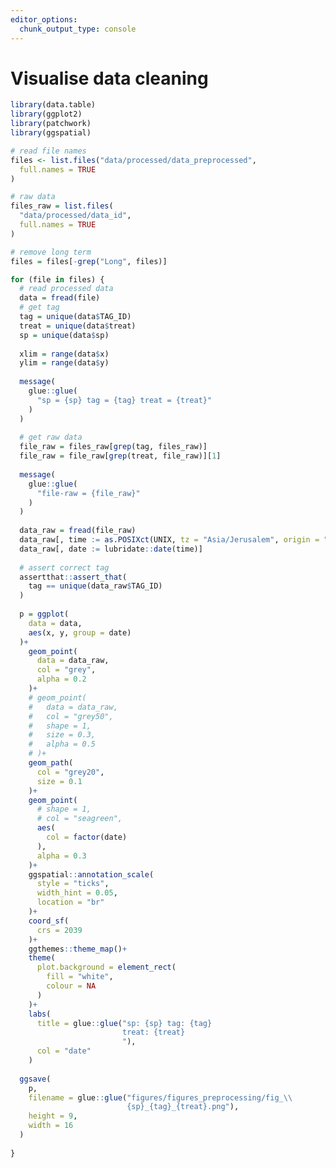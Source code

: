 ```yaml
---
editor_options: 
  chunk_output_type: console
---
```


# Visualise data cleaning

```r
library(data.table)
library(ggplot2)
library(patchwork)
library(ggspatial)
```

```r
# read file names
files <- list.files("data/processed/data_preprocessed",
  full.names = TRUE
)

# raw data
files_raw = list.files(
  "data/processed/data_id",
  full.names = TRUE
)

# remove long term
files = files[-grep("Long", files)]
```

```r
for (file in files) {
  # read processed data
  data = fread(file)
  # get tag
  tag = unique(data$TAG_ID)
  treat = unique(data$treat)
  sp = unique(data$sp)
  
  xlim = range(data$x)
  ylim = range(data$y)
  
  message(
    glue::glue(
      "sp = {sp} tag = {tag} treat = {treat}"
    )
  )
  
  # get raw data
  file_raw = files_raw[grep(tag, files_raw)]
  file_raw = file_raw[grep(treat, file_raw)][1]
  
  message(
    glue::glue(
      "file-raw = {file_raw}"
    )
  )
  
  data_raw = fread(file_raw)
  data_raw[, time := as.POSIXct(UNIX, tz = "Asia/Jerusalem", origin = "1970-01-01")]
  data_raw[, date := lubridate::date(time)]
  
  # assert correct tag
  assertthat::assert_that(
    tag == unique(data_raw$TAG_ID)
  )
  
  p = ggplot(
    data = data,
    aes(x, y, group = date)
  )+
    geom_point(
      data = data_raw,
      col = "grey",
      alpha = 0.2
    )+
    # geom_point(
    #   data = data_raw,
    #   col = "grey50",
    #   shape = 1,
    #   size = 0.3,
    #   alpha = 0.5
    # )+
    geom_path(
      col = "grey20",
      size = 0.1
    )+
    geom_point(
      # shape = 1,
      # col = "seagreen",
      aes(
        col = factor(date)
      ),
      alpha = 0.3
    )+
    ggspatial::annotation_scale(
      style = "ticks",
      width_hint = 0.05,
      location = "br"
    )+
    coord_sf(
      crs = 2039
    )+
    ggthemes::theme_map()+
    theme(
      plot.background = element_rect(
        fill = "white",
        colour = NA
      )
    )+
    labs(
      title = glue::glue("sp: {sp} tag: {tag}
                         treat: {treat}
                         "),
      col = "date"
    )
  
  ggsave(
    p,
    filename = glue::glue("figures/figures_preprocessing/fig_\\
                          {sp}_{tag}_{treat}.png"),
    height = 9,
    width = 16
  )
  
}
```

